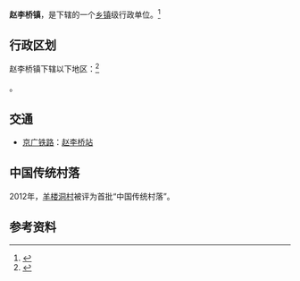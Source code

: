 {{中国乡级行政区|42/12/81/101/000
|景观照片文件名       = Zhao Li Qiao.jpg
|景观照片大小         = 300px
|景观照片描述         = 赵李桥旅社
| 电话区号 = 715
}}

'''赵李桥镇'''，是{{PRC admin/fullname|42/12/81/101/000|3}}下辖的一个[[乡镇|乡镇]]级行政单位。<ref>{{PRC admin/ref sgc|{{PRC admin/parent|42/12/81/101/000}}}}</ref>

== 行政区划 ==
赵李桥镇下辖以下地区：<ref>{{PRC admin/ref sgc|42/12/81/101/000}}</ref>

{{PRC admin/children|42/12/81/101/000}}。

== 交通 ==
* {{rint|cn|rail}}[[京广铁路|京广铁路]]：[[赵李桥站|赵李桥站]]

==中国传统村落==
2012年，[[羊楼洞村|羊楼洞村]]被评为首批“中国传统村落”。

== 参考资料 ==
{{reflist}}

{{PRC admin/navcat|42/12/81/101/000}}